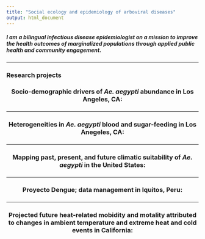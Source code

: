 ```yaml
---
title: "Social ecology and epidemiology of arboviral diseases"
output: html_document
---
```


<h5>I am a bilingual infectious disease epidemiologist on a mission to improve the health outcomes of marginalized populations through applied public health and community engagement.</h5>

***

<h3>
Research projects 
<h3>

<center> <h4>
__Socio-demographic drivers of *Ae. aegypti* abundance in Los Angeles, CA:__ 
</h4></center>  


***  

<center> <h4>
__Heterogeneities in *Ae. aegypti* blood and sugar-feeding in Los Anegeles, CA:__  
</h4></center>   

***  

<center> <h4>
__Mapping past, present, and future climatic suitability of *Ae. aegypti* in the United States:__  
</h4></center>   


***  

<center> <h4>
__Proyecto Dengue; data management in Iquitos, Peru:__  
</h4></center>   

***  

<center> <h4>
__Projected future heat-related mobidity and motality attributed to changes in ambient temperature and extreme heat and cold events in California:__  
</h4></center>   

